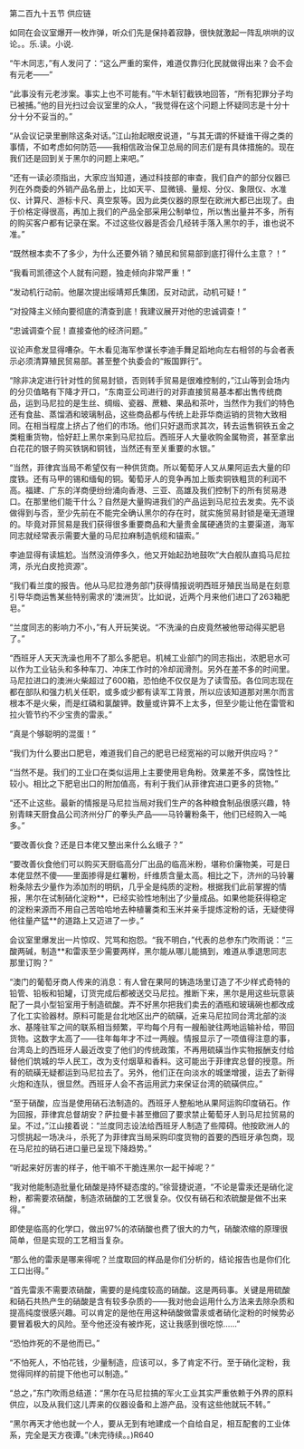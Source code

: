 

第二百九十五节 供应链

如同在会议室爆开一枚炸弹，听众们先是保持着寂静，很快就激起一阵乱哄哄的议论。。乐.读。小说.

“午木同志，”有人发问了：“这么严重的案件，难道仅靠归化民就做得出来？会不会有元老――”

“此事没有元老涉案。事实上也不可能有。”午木斩钉截铁地回答，“所有犯罪分子均已被捕。”他的目光扫过会议室里的众人，“我觉得在这个问题上怀疑同志是十分十分十分不妥当的。”

“从会议记录里删除这条对话。”江山抬起眼皮说道，“与其无谓的怀疑谁干得之类的事情，不如考虑如何防范――我相信政治保卫总局的同志们是有具体措施的。现在我们还是回到关于黑尔的问题上来吧。”

“还有一读必须指出，大家应当知道，通过科技部的审查，我们自产的部分仪器已列在外商委的外销产品名册上，比如天平、显微镜、量规、分仪、象限仪、水准仪、计算尺、游标卡尺、真空泵等。因为此类仪器的原型在欧洲大都已出现了。由于价格定得很高，再加上我们的产品全部采用公制单位，所以售出量并不多，所有的购买客户都有记录在案。不过这些仪器是否会几经转手落入黑尔的手，谁也说不准。”

“既然根本卖不了多少，为什么还要外销？殖民和贸易部到底打得什么主意？！”

“我看司凯德这个人就有问题，独走倾向非常严重！”

“发动机行动前。他屡次提出绥靖郑氏集团，反对动武，动机可疑！”

“对投降主义倾向要彻底的清查到底！我建议展开对他的忠诚调查！”

“忠诚调查个屁！直接查他的经济问题。”

议论声愈发显得嘈杂。午木看见海军参谋长李迪手舞足蹈地向左右相邻的与会者表示必须清算殖民贸易部。甚至整个执委会的“叛国罪行”。

“除非决定进行针对性的贸易封锁，否则转手贸易是很难控制的，”江山等到会场内的分贝值略有下降才开口，“东南亚公司进行的对菲直接贸易基本都出售传统商品，运到马尼拉的是生丝、绸缎、瓷器、蔗糖、果品和茶叶，当然作为我们的特色还有食盐、蒸馏酒和玻璃制品，这些商品都与传统上赴菲华商运销的货物大致相同。在相当程度上挤占了他们的市场。他们只好退而求其次，转去运售铜铁五金之类粗重货物，恰好赶上黑尔来到马尼拉后。西班牙人大量收购金属物资，甚至拿出白花花的银子购买铁锅和铜钱，当然还有至关重要的水银。”

“当然，菲律宾当局不希望仅有一种供货商。所以葡萄牙人又从果阿运去大量的印度铁。还有马甲的锡和缅甸的铜。葡萄牙人的竞争再加上贩卖铜铁粗货的利润不高。福建、广东的洋商便纷纷涌向香港、三亚、高雄及我们控制下的所有贸易港口。在那里他们能干什么？自然是大量购进我们的产品运到马尼拉去发卖。先不谈做得到与否，至少先前在不能完全确认黑尔的存在时，就实施贸易封锁是毫无道理的。毕竟对菲贸易是我们获得很多重要商品和大量贵金属硬通货的主要渠道，海军同志就经常表示需要大量的马尼拉麻制造帆缆和锚索。”

李迪显得有读尴尬。当然没消停多久，他又开始起劲地鼓吹“大白舰队直捣马尼拉湾，杀光白皮抢资源”。

“我们看兰度的报告。他从马尼拉港务部门获得情报说明西班牙殖民当局是在刻意引导华商运售某些特别需求的‘澳洲货’。比如说，近两个月来他们进口了263箱肥皂。”

“兰度同志的影响力不小，”有人开玩笑说。“不洗澡的白皮竟然被他带动得买肥皂了。”

“西班牙人天天洗澡也用不了那么多肥皂。机械工业部门的同志指出，浓肥皂水可以作为工业钻头和多种车刀、冲床工作时的冷却润滑剂。另外在差不多的时间里。马尼拉进口的澳洲火柴超过了600箱，恐怕绝不仅仅是为了读雪茄。各位同志现在都在部队和强力机关任职，或多或少都有读军工背景，所以应该知道那对黑尔而言根本不是火柴，而是红磷和氯酸钾。数量或许算不上太多，但至少能让他在雷管和拉火管节约不少宝贵的雷汞。”

“真是个够聪明的混蛋！”

“我们为什么要出口肥皂，难道我们自己的肥皂已经宽裕的可以敞开供应吗？”

“当然不是。我们的工业口在类似运用上主要使用皂角粉。效果差不多，腐蚀性比较小。相比之下肥皂出口的附加值高，有利于我们从菲律宾进口更多的货物。”

“还不止这些。最新的情报是马尼拉当局对我们生产的各种粮食制品很感兴趣，特别青睐天厨食品公司济州分厂的拳头产品――马铃薯粉条干，他们已经购入一吨多。”

“要改善伙食？还是日本佬又整出来什么幺蛾子？”

“要改善伙食他们可以购买天厨临高分厂出品的临高米粉，堪称价廉物美，可是日本佬显然不傻――里面掺得是红薯粉，纤维质含量太高。相比之下，济州的马铃薯粉条除去少量作为添加剂的明矾，几乎全是纯质的淀粉。根据我们此前掌握的情报，黑尔在试制硝化淀粉**，已经实验性地制出了少量成品。如果他能获得稳定的淀粉来源而不用自己苦哈哈地去种植薯类和玉米并亲手提炼淀粉的话，无疑使得他往量产猛**的道路上又迈进了一步。”

会议室里爆发出一片惊叹、咒骂和抱怨。“我不明白，”代表的总参东门吹雨说：“三酸两碱，制造**和雷汞至少需要两样，黑尔能从哪儿能搞到，难道从季退思同志那里订购？”

“澳门的葡萄牙商人传来的消息：有人曾在果阿的铸造场里订造了不少样式奇特的铅管、铅板和铅罐，订货完成后都被送交马尼拉。推断下来，黑尔是用这些玩意装配了一具小型铅室用于制造硫酸。弄不好黑尔把我们卖去的酒瓶和玻璃碗也都改成了化工实验器材。原料可能是台北地区出产的硫磺，近来马尼拉同台湾北部的淡水、基隆驻军之间的联系相当频繁，平均每个月有一艘船驶往两地运输补给，带回货物。这数字太高了――往年每年才不过一两艘。情报显示了一项值得注意的事，台湾岛上的西班牙人最近改变了他们的传统政策，不再用硫磺当作实物报酬支付给替他们筑城的华人民工，改为支付烟草和香料。这可能出于菲律宾总督的授意。所有的硫磺无疑都运到马尼拉去了。另外，他们正在向淡水的城堡增援，运去了新得火炮和连队，很显然。西班牙人会不吝运用武力来保证台湾的硫磺供应。”

“至于硝酸，应当是使用硝石法制造的。西班牙人整船地从果阿运购印度硝石。作为回报，菲律宾总督胡安？萨拉曼卡甚至撤回了要求禁止葡萄牙人到马尼拉贸易的呈。不过，”江山接着说：“兰度同志设法给西班牙人制造了些障碍。他按欧洲人的习惯挑起一场决斗，杀死了为菲律宾当局采购印度货物的首要的西班牙承包商，现在马尼拉的硝石进口量已呈现下降趋势。”

“听起来好厉害的样子，他干嘛不干脆连黑尔一起干掉呢？”

“我对他能制造批量化硝酸是持怀疑态度的。”徐营捷说道，“不论是雷汞还是硝化淀粉，都需要浓硝酸，制造浓硝酸的工艺很复杂。仅仅有硝石和浓硫酸是做不出来得。”

即使是临高的化学口，做出97%的浓硝酸也费了很大的力气，硝酸浓缩的原理很简单，但是实现的工艺相当复杂。

“那么他的雷汞是哪来得呢？兰度取回的样品是你们分析的，结论报告也是你们化工口出得。”

“首先雷汞不需要浓硝酸，需要的是纯度较高的硝酸。这是两码事。关键是用硫酸和硝石共热产生的硝酸是含有较多杂质的――我对他会运用什么方法来去除杂质和提高纯度很感兴趣。可以肯定的是他在用这种硝酸做雷汞或者硝化淀粉的时候势必要冒着极大的风险。至今他还没有被炸死，这让我感到很吃惊……”

“恐怕炸死的不是他而已。”

“不怕死人，不怕花钱，少量制造，应该可以，多了肯定不行。至于硝化淀粉，我觉得同样的前提下他也可以制造。”

“总之，”东门吹雨总结道：“黑尔在马尼拉搞的军火工业其实严重依赖于外界的原料供应，以及从我们这儿弄来的仪器设备和上游产品，没有这些他就玩不转。”

“黑尔再天才他也就一个人，要从无到有地建成一个自给自足，相互配套的工业体系，完全是天方夜谭。”(未完待续。。)R640

